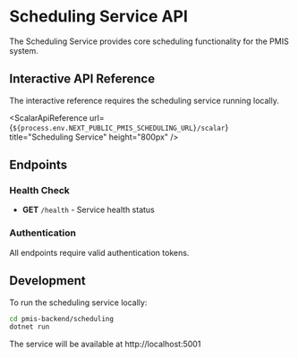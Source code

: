 # Scheduling Service API

The Scheduling Service provides core scheduling functionality for the PMIS system.

## Interactive API Reference

<Callout type="important">
The interactive reference requires the scheduling service running locally.
</Callout>

<ScalarApiReference url={`${process.env.NEXT_PUBLIC_PMIS_SCHEDULING_URL}/scalar`} title="Scheduling Service" height="800px" />

## Endpoints

### Health Check
- **GET** `/health` - Service health status

### Authentication
All endpoints require valid authentication tokens.

## Development

To run the scheduling service locally:

```bash
cd pmis-backend/scheduling
dotnet run
```

The service will be available at http://localhost:5001